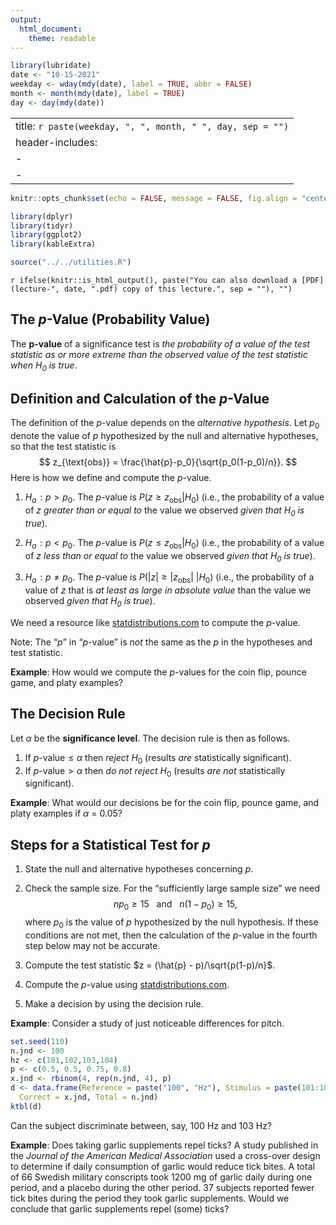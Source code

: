 ---
output:
  html_document:
    theme: readable
---

```{r, echo = FALSE, message = FALSE}
library(lubridate)
date <- "10-15-2021"
weekday <- wday(mdy(date), label = TRUE, abbr = FALSE)
month <- month(mdy(date), label = TRUE)
day <- day(mdy(date))
```

---
title: `r paste(weekday, ", ", month, " ", day, sep = "")`
header-includes:
  - \usepackage{array}
  - \usepackage{booktabs}
---

```{r setup, include = FALSE}
knitr::opts_chunk$set(echo = FALSE, message = FALSE, fig.align = "center", out.width = "100%", fig.width = 9, cache = TRUE, dev = ifelse(knitr::is_html_output(), "png", "pdf"))
```

```{r packages}
library(dplyr)
library(tidyr)
library(ggplot2)
library(kableExtra)
```

```{r utilities}
source("../../utilities.R")
```

`r ifelse(knitr::is_html_output(), paste("You can also download a [PDF](lecture-", date, ".pdf) copy of this lecture.", sep = ""), "")`

## The $p$-Value (Probability Value)

The **p-value** of a significance test is *the probability of a value of the test statistic as or more extreme than the observed value of the test statistic when $H_0$ is true*. 

## Definition and Calculation of the $p$-Value

The definition of the $p$-value depends on the *alternative hypothesis*. Let $p_0$ denote the value of $p$ hypothesized by the null and alternative hypotheses, so that the test statistic is
$$
  z_{\text{obs}} = \frac{\hat{p}-p_0}{\sqrt{p_0(1-p_0)/n}}.
$$
Here is how we define and compute the $p$-value. 

1. $H_a\!: p > p_0$. The $p$-value is $P(\left. z \ge z_{\text{obs}} \right| H_0)$ (i.e., the probability of a value of $z$ *greater than or equal to* the value we observed *given that $H_0$ is true*). 

0. $H_a\!: p < p_0$. The $p$-value is $P(\left. z \le z_{\text{obs}} \right| H_0)$ (i.e., the probability of a value of $z$ *less than or equal to* the value we observed *given that $H_0$ is true*).

0. $H_a\!: p \neq p_0$. The $p$-value is $P(\left. |z| \ge |z_{\text{obs}}| \ \right| H_0)$ (i.e., the probability of a value of $z$ that is *at least as large in absolute value* than the value we observed *given that $H_0$ is true*). 

We need a resource like [statdistributions.com](http://www.statdistributions.com) to compute the $p$-value. 

Note: The "$p$" in "$p$-value" is *not* the same as the $p$ in the hypotheses and test statistic.

**Example**: How would we compute the $p$-values for the coin flip, pounce game, and platy examples?

\pagebreak

## The Decision Rule

Let $\alpha$ be the **significance level**. The decision rule is then as follows.

1. If $\text{$p$-value} \le \alpha$ then *reject* $H_0$ (results *are* statistically significant).
2. If $\text{$p$-value} > \alpha$ then *do not reject* $H_0$ (results *are not* statistically significant). 

**Example**: What would our decisions be for the coin flip, pounce game, and platy examples if $\alpha$ = 0.05?

\pagebreak

## Steps for a Statistical Test for $p$

1. State the null and alternative hypotheses concerning $p$.

2. Check the sample size. For the "sufficiently large sample size" we need
$$
  np_0 \ge 15 \ \ \ \text{and} \ \ \ n(1-p_0) \ge 15,
$$
where $p_0$ is the value of $p$ hypothesized by the null hypothesis. If these conditions are not met, then the calculation of the $p$-value in the fourth step below may not be accurate. 

3. Compute the test statistic $z = (\hat{p} - p)/\sqrt{p(1-p)/n}$.

4. Compute the $p$-value using [statdistributions.com](http://www.statdistributions.com).

5. Make a decision by using the decision rule.

**Example**: Consider a study of just noticeable differences for pitch.
```{r}
set.seed(110)
n.jnd <- 100
hz <- c(101,102,103,104)
p <- c(0.5, 0.5, 0.75, 0.8)
x.jnd <- rbinom(4, rep(n.jnd, 4), p)
d <- data.frame(Reference = paste("100", "Hz"), Stimulus = paste(101:104, "Hz"),
  Correct = x.jnd, Total = n.jnd)
ktbl(d)
```
Can the subject discriminate between, say, 100 Hz and 103 Hz?

\pagebreak

**Example**: Does taking garlic supplements repel ticks? A study published in the *Journal of the American Medical Association* used a cross-over design to determine if daily consumption of garlic would reduce tick bites. A total of 66 Swedish military conscripts took 1200 mg of garlic daily during one period, and a placebo during the other period. 37 subjects reported fewer tick bites during the period they took garlic supplements. Would we conclude that garlic supplements repel (some) ticks?


